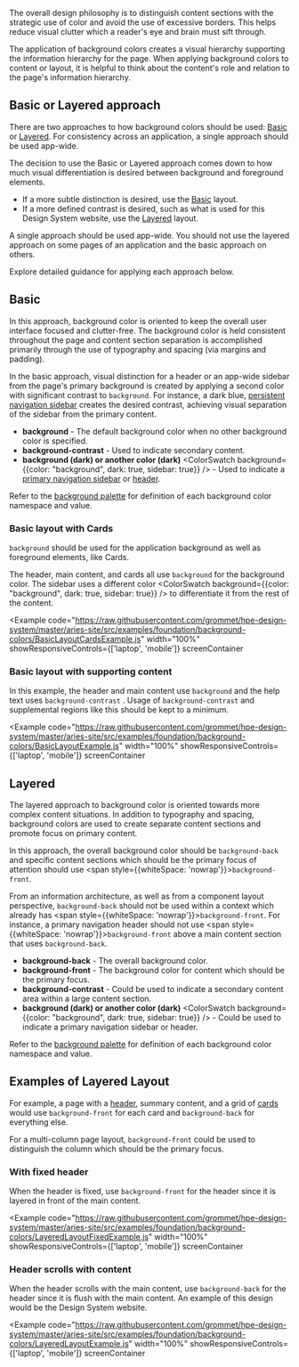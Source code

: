 
The overall design philosophy is to distinguish content sections with the strategic use of color
and avoid the use of excessive borders. This helps reduce visual clutter which a reader's eye
and brain must sift through.

The application of background colors creates a visual hierarchy supporting the information
hierarchy for the page. When applying background colors to content or layout, it is helpful
to think about the content's role and relation to the page's information hierarchy.

## Basic or Layered approach

There are two approaches to how background colors should be used: [Basic](#basic) or [Layered](#layered). For consistency across an application, a single approach should be used app-wide. 

The decision to use the Basic or Layered approach comes down to how much visual differentiation is desired between background and foreground elements.

- If a more subtle distinction is desired, use the [Basic](#basic) layout.
- If a more defined contrast is desired, such as what is used for this Design System website, use the [Layered](#layered) layout.

A single approach should be used app-wide. You should not use the layered approach on some pages of an application and the basic approach on others. 

Explore detailed guidance for applying each approach below.

## Basic

In this approach, background color is oriented to keep the overall user interface focused and
clutter-free. The background color is held consistent throughout the page and content section
separation is accomplished primarily through the use of typography and spacing (via margins
and padding).

In the basic approach, visual distinction for a header or an app-wide sidebar from the
page's primary background is created by applying a second color with significant contrast
to `background`. For instance, a dark blue, [persistent navigation sidebar](/templates/persistent-navigation) creates the desired contrast,
achieving visual separation of the sidebar from the primary content.

- **background** <ColorSwatch background="background" /> - The default background color when no other background color is specified.
- **background-contrast** <ColorSwatch background="background-contrast" /> - Used to indicate secondary content.
- **background (dark) or another color (dark)** <ColorSwatch background={{color: "background", dark: true, sidebar: true}} /> - Used to indicate a [primary navigation sidebar](/templates/persistent-navigation) or [header](/components/header).

Refer to the [background palette](/foundation/color#background-palette) for definition
of each background color namespace and value.

### Basic layout with Cards

`background` <ColorSwatch background="background" /> should be used for the application background as well as foreground elements, like Cards.

The header, main content, and cards all use `background` <ColorSwatch background="background" /> for the background color. The sidebar uses a different color <ColorSwatch background={{color: "background", dark: true, sidebar: true}} /> to differentiate it from the rest of the content.

<Example
  code="https://raw.githubusercontent.com/grommet/hpe-design-system/master/aries-site/src/examples/foundation/background-colors/BasicLayoutCardsExample.js"
  width="100%"
  showResponsiveControls={['laptop', 'mobile']}
  screenContainer
>
  <BasicLayoutCardsExample />
</Example>

### Basic layout with supporting content

In this example, the header and main content use `background` <ColorSwatch background="background" /> and the help text uses `background-contrast` <ColorSwatch background="background-contrast" />. Usage of `background-contrast` and supplemental regions like this should be kept to a minimum.

<Example
  code="https://raw.githubusercontent.com/grommet/hpe-design-system/master/aries-site/src/examples/foundation/background-colors/BasicLayoutExample.js"
  width="100%"
  showResponsiveControls={['laptop', 'mobile']}
  screenContainer
>
  <BasicLayoutExample />
</Example>

## Layered

The layered approach to background color is oriented towards more complex content situations. In addition to typography and spacing, background colors are used to create separate content sections and promote focus on primary content.

In this approach, the overall background color should be `background-back` and specific content sections which should be the primary focus of attention should use <span style={{whiteSpace: 'nowrap'}}>`background-front`</span>.

From an information architecture, as well as from a component layout
perspective, `background-back` should not be used within a context which
already has <span style={{whiteSpace: 'nowrap'}}>`background-front`</span>.
For instance, a primary navigation header should not use <span style={{whiteSpace: 'nowrap'}}>`background-front`</span>
above a main content section that uses `background-back`.

- **background-back** <ColorSwatch background="background-back" /> - The overall background color.
- **background-front** <ColorSwatch background="background-front" /> - The background color for content which should be the primary focus.
- **background-contrast** <ColorSwatch background="background-contrast" /> - Could be used to indicate a secondary content area within a large content section.
- **background (dark) or another color (dark)** <ColorSwatch background={{color: "background", dark: true, sidebar: true}} /> - Could be used to indicate a primary navigation sidebar or header.

Refer to the [background palette](/foundation/color#background-palette) for definition
of each background color namespace and value.

## Examples of Layered Layout

For example, a page with a [header](/components/header), summary content, and a grid of
[cards](/components/card) would use `background-front` for each card and
`background-back` for everything else.

For a multi-column page layout, `background-front` could be used to distinguish the column which should be the primary focus.

### With fixed header

When the header is fixed, use `background-front` <ColorSwatch background="background-front" /> for the header since it is layered in front of the main content.

<Example
  code="https://raw.githubusercontent.com/grommet/hpe-design-system/master/aries-site/src/examples/foundation/background-colors/LayeredLayoutFixedExample.js"
  width="100%"
  showResponsiveControls={['laptop', 'mobile']}
  screenContainer
>
  <LayeredLayoutFixedExample />
</Example>

### Header scrolls with content

When the header scrolls with the main content, use `background-back` <ColorSwatch background="background-back" /> for the header since it is flush with the main content. An example of this design would be the Design System website.

<Example
  code="https://raw.githubusercontent.com/grommet/hpe-design-system/master/aries-site/src/examples/foundation/background-colors/LayeredLayoutExample.js"
  width="100%"
  showResponsiveControls={['laptop', 'mobile']}
  screenContainer
>
  <LayeredLayoutExample />
</Example>
